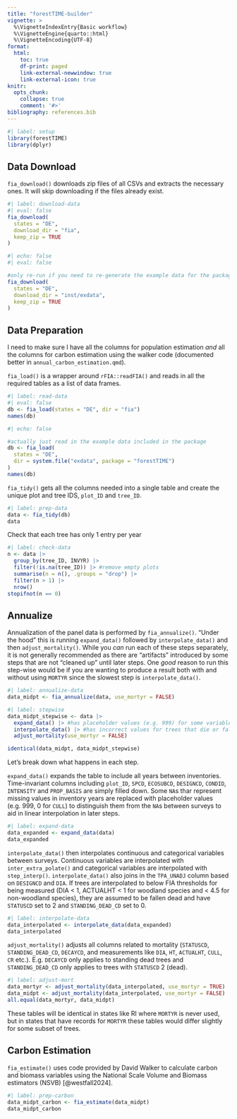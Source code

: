 ```yaml
---
title: "forestTIME-builder"
vignette: >
  %\VignetteIndexEntry{Basic workflow}
  %\VignetteEngine{quarto::html}
  %\VignetteEncoding{UTF-8}
format:
  html:
    toc: true
    df-print: paged
    link-external-newwindow: true
    link-external-icon: true
knitr:
  opts_chunk:
    collapse: true
    comment: '#>'
bibliography: references.bib
---
```


```r
#| label: setup
library(forestTIME)
library(dplyr)
```

## Data Download

`fia_download()` downloads zip files of all CSVs and extracts the necessary ones.
It will skip downloading if the files already exist.

```r
#| label: download-data
#| eval: false
fia_download(
  states = "DE",
  download_dir = "fia",
  keep_zip = TRUE
)
```

```r
#| echo: false
#| eval: false

#only re-run if you need to re-generate the example data for the package
fia_download(
  states = "DE",
  download_dir = "inst/exdata",
  keep_zip = TRUE
)
```

## Data Preparation

I need to make sure I have all the columns for population estimation *and* all the columns for carbon estimation using the walker code (documented better in `annual_carbon_estimation.qmd`).

`fia_load()` is a wrapper around `rFIA::readFIA()` and reads in all the required tables as a list of data frames.

```r
#| label: read-data
#| eval: false
db <- fia_load(states = "DE", dir = "fia")
names(db)
```

```r
#| echo: false

#actually just read in the example data included in the package
db <- fia_load(
  states = "DE",
  dir = system.file("exdata", package = "forestTIME")
)
names(db)
```

`fia_tidy()` gets all the columns needed into a single table and create the unique plot and tree IDS, `plot_ID` and `tree_ID`.

```r
#| label: prep-data
data <- fia_tidy(db)
data
```

Check that each tree has only 1 entry per year

```r
#| label: check-data
n <- data |>
  group_by(tree_ID, INVYR) |>
  filter(!is.na(tree_ID)) |> #remove empty plots
  summarise(n = n(), .groups = "drop") |>
  filter(n > 1) |>
  nrow()
stopifnot(n == 0)
```

## Annualize

Annualization of the panel data is performed by `fia_annualize()`.
"Under the hood" this is running `expand_data()` followed by `interpolate_data()` and then `adjust_mortality()`.
While you *can* run each of these steps separately, it is not generally recommended as there are "artifacts" introduced by some steps that are not "cleaned up" until later steps.
One *good* reason to run this step-wise would be if you are wanting to produce a result both with and without using `MORTYR` since the slowest step is `interpolate_data()`.

```r
#| label: annualize-data
data_midpt <- fia_annualize(data, use_mortyr = FALSE)
```

```r
#| label: stepwise
data_midpt_stepwise <- data |>
  expand_data() |> #has placeholder values (e.g. 999) for some variables to ensure correct interpolation
  interpolate_data() |> #has incorrect values for trees that die or fall between surveys
  adjust_mortality(use_mortyr = FALSE)
```

```r
identical(data_midpt, data_midpt_stepwise)
```

Let's break down what happens in each step.

`expand_data()` expands the table to include all years between inventories.
Time-invariant columns including `plot_ID`, `SPCD`, `ECOSUBCD`, `DESIGNCD`, `CONDID`, `INTENSITY` and `PROP_BASIS` are simply filled down.
Some `NA`s thar represent missing values in inventory years are replaced with placeholder values (e.g. 999, 0 for `CULL`) to distinguish them from the `NA`s between surveys to aid in linear interpolation in later steps.

```r
#| label: expand-data
data_expanded <- expand_data(data)
data_expanded
```

`interpolate_data()` then interpolates continuous and categorical variables between surveys.
Continuous variables are interpolated with `inter_extra_polate()` and categorical variables are interpolated with `step_interp()`.
`interpolate_data()` also joins in the `TPA_UNADJ` column based on `DESIGNCD` and `DIA`.
If trees are interpolated to below FIA thresholds for being measured (DIA \< 1, ACTUALHT \< 1 for woodland species and \< 4.5 for non-woodland species), they are assumed to be fallen dead and have `STATUSCD` set to 2 and `STANDING_DEAD_CD` set to 0.

```r
#| label: interpolate-data
data_interpolated <- interpolate_data(data_expanded)
data_interpolated
```

`adjust_mortality()` adjusts all columns related to mortality (`STATUSCD`, `STANDING_DEAD_CD`, `DECAYCD`, and measurements like `DIA`, `HT`, `ACTUALHT`, `CULL`, `CR` etc.).
E.g.
`DECAYCD` only applies to standing dead trees and `STANDING_DEAD_CD` only applies to trees with `STATUSCD` 2 (dead).

```r
#| label: adjust-mort
data_mortyr <- adjust_mortality(data_interpolated, use_mortyr = TRUE)
data_midpt <- adjust_mortality(data_interpolated, use_mortyr = FALSE)
all.equal(data_mortyr, data_midpt)
```

These tables will be identical in states like RI where `MORTYR` is never used, but in states that have records for `MORTYR` these tables would differ slightly for some subset of trees.

## Carbon Estimation

`fia_estimate()` uses code provided by David Walker to calculate carbon and biomass variables using the National Scale Volume and Biomass estimators (NSVB) [@westfall2024].

```r
#| label: prep-carbon
data_midpt_carbon <- fia_estimate(data_midpt)
data_midpt_carbon
```